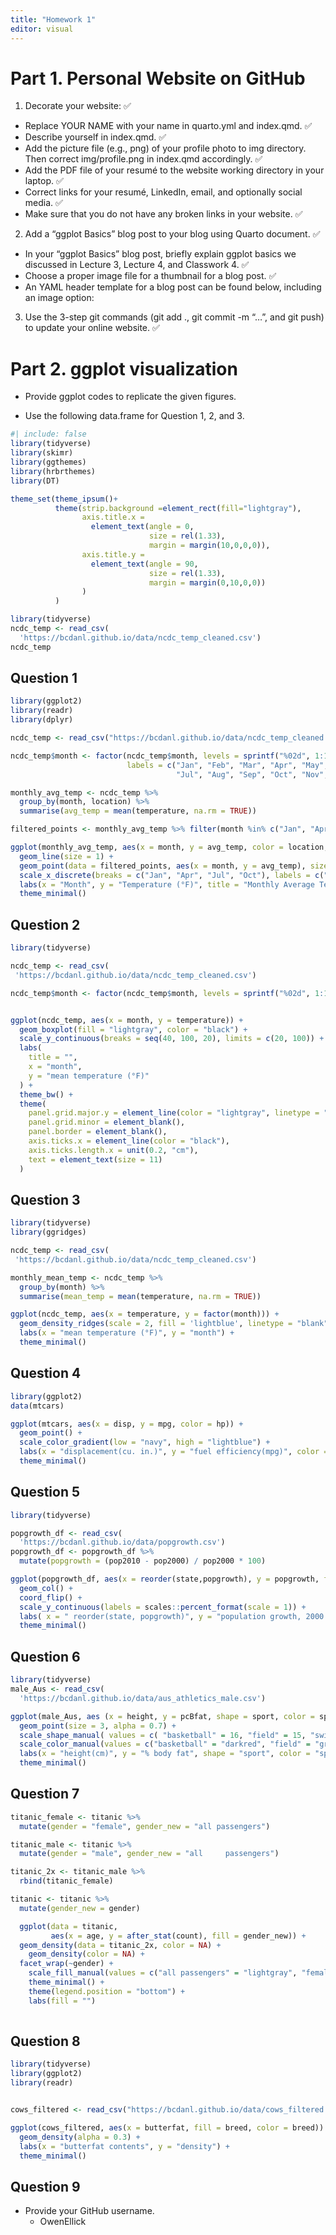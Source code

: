 ```yaml
---
title: "Homework 1"
editor: visual
---
```


# Part 1. Personal Website on GitHub

1.  Decorate your website: ✅

-   Replace YOUR NAME with your name in quarto.yml and index.qmd. ✅
-   Describe yourself in index.qmd. ✅
-   Add the picture file (e.g., png) of your profile photo to img directory. Then correct img/profile.png in index.qmd accordingly. ✅
-   Add the PDF file of your resumé to the website working directory in your laptop. ✅
-   Correct links for your resumé, LinkedIn, email, and optionally social media. ✅
-   Make sure that you do not have any broken links in your website. ✅

2.  Add a “ggplot Basics” blog post to your blog using Quarto document. ✅

-   In your “ggplot Basics” blog post, briefly explain ggplot basics we discussed in Lecture 3, Lecture 4, and Classwork 4. ✅
-   Choose a proper image file for a thumbnail for a blog post. ✅
-   An YAML header template for a blog post can be found below, including an image option:

3.  Use the 3-step git commands (git add ., git commit -m "...", and git push) to update your online website. ✅

# Part 2. ggplot visualization

-   Provide ggplot codes to replicate the given figures.

-   Use the following data.frame for Question 1, 2, and 3.

```r
#| include: false
library(tidyverse)
library(skimr)
library(ggthemes)
library(hrbrthemes)
library(DT)

theme_set(theme_ipsum()+
          theme(strip.background =element_rect(fill="lightgray"),
                axis.title.x = 
                  element_text(angle = 0,
                               size = rel(1.33),
                               margin = margin(10,0,0,0)),
                axis.title.y = 
                  element_text(angle = 90,
                               size = rel(1.33),
                               margin = margin(0,10,0,0))
                )
          )
```


```r
library(tidyverse)
ncdc_temp <- read_csv(
  'https://bcdanl.github.io/data/ncdc_temp_cleaned.csv')
ncdc_temp
```

## Question 1

```r

library(ggplot2)
library(readr)
library(dplyr)

ncdc_temp <- read_csv("https://bcdanl.github.io/data/ncdc_temp_cleaned.csv")

ncdc_temp$month <- factor(ncdc_temp$month, levels = sprintf("%02d", 1:12), 
                          labels = c("Jan", "Feb", "Mar", "Apr", "May", "Jun", 
                                     "Jul", "Aug", "Sep", "Oct", "Nov", "Dec"))

monthly_avg_temp <- ncdc_temp %>%
  group_by(month, location) %>%
  summarise(avg_temp = mean(temperature, na.rm = TRUE))

filtered_points <- monthly_avg_temp %>% filter(month %in% c("Jan", "Apr", "Jul", "Oct"))

ggplot(monthly_avg_temp, aes(x = month, y = avg_temp, color = location, group = location)) +
  geom_line(size = 1) + 
  geom_point(data = filtered_points, aes(x = month, y = avg_temp), size = 0.5, color = "black") + 
  scale_x_discrete(breaks = c("Jan", "Apr", "Jul", "Oct"), labels = c("Jan", "Apr", "Jul", "Oct")) + 
  labs(x = "Month", y = "Temperature (°F)", title = "Monthly Average Temperature by Location") +
  theme_minimal()

```

## Question 2

```r
library(tidyverse)

ncdc_temp <- read_csv(
 'https://bcdanl.github.io/data/ncdc_temp_cleaned.csv')

ncdc_temp$month <- factor(ncdc_temp$month, levels = sprintf("%02d", 1:12))


ggplot(ncdc_temp, aes(x = month, y = temperature)) +  
  geom_boxplot(fill = "lightgray", color = "black") +  
  scale_y_continuous(breaks = seq(40, 100, 20), limits = c(20, 100)) +
  labs(
    title = "",
    x = "month",
    y = "mean temperature (°F)"  
  ) +
  theme_bw() +
  theme(
    panel.grid.major.y = element_line(color = "lightgray", linetype = "dotted"),
    panel.grid.minor = element_blank(),
    panel.border = element_blank(),
    axis.ticks.x = element_line(color = "black"),
    axis.ticks.length.x = unit(0.2, "cm"),
    text = element_text(size = 11)
  )
```

## Question 3

```r
library(tidyverse)
library(ggridges)

ncdc_temp <- read_csv(
 'https://bcdanl.github.io/data/ncdc_temp_cleaned.csv')

monthly_mean_temp <- ncdc_temp %>% 
  group_by(month) %>% 
  summarise(mean_temp = mean(temperature, na.rm = TRUE))

ggplot(ncdc_temp, aes(x = temperature, y = factor(month))) +
  geom_density_ridges(scale = 2, fill = 'lightblue', linetype = "blank") +
  labs(x = "mean temperature (°F)", y = "month") +
  theme_minimal()

```

## Question 4

```r
library(ggplot2)
data(mtcars)

ggplot(mtcars, aes(x = disp, y = mpg, color = hp)) +
  geom_point() +
  scale_color_gradient(low = "navy", high = "lightblue") +
  labs(x = "displacement(cu. in.)", y = "fuel efficiency(mpg)", color = "hp") +
  theme_minimal()
```

## Question 5

```r
library(tidyverse)

popgrowth_df <- read_csv(
  'https://bcdanl.github.io/data/popgrowth.csv')
popgrowth_df <- popgrowth_df %>% 
  mutate(popgrowth = (pop2010 - pop2000) / pop2000 * 100)

ggplot(popgrowth_df, aes(x = reorder(state,popgrowth), y = popgrowth, fill = region)) + 
  geom_col() +
  coord_flip() +
  scale_y_continuous(labels = scales::percent_format(scale = 1)) +
  labs( x = " reorder(state, popgrowth)", y = "population growth, 2000 to 2010", fill = "region") +
  theme_minimal()
```

## Question 6

```r
library(tidyverse)
male_Aus <- read_csv(
  'https://bcdanl.github.io/data/aus_athletics_male.csv')

ggplot(male_Aus, aes (x = height, y = pcBfat, shape = sport, color = sport)) +
  geom_point(size = 3, alpha = 0.7) +
  scale_shape_manual( values = c( "basketball" = 16, "field" = 15, "swimming" = 18, "track" = 17, "water polo" = 25)) +
  scale_color_manual(values = c("basketball" = "darkred", "field" = "grey", "swimming" = "grey", "track" = "grey", "water polo" = "grey")) +
  labs(x = "height(cm)", y = "% body fat", shape = "sport", color = "sport") +
  theme_minimal()
```

## Question 7


```r

titanic_female <- titanic %>% 
  mutate(gender = "female", gender_new = "all passengers")

titanic_male <- titanic %>% 
  mutate(gender = "male", gender_new = "all     passengers")

titanic_2x <- titanic_male %>% 
  rbind(titanic_female)

titanic <- titanic %>% 
  mutate(gender_new = gender)

  ggplot(data = titanic,
         aes(x = age, y = after_stat(count), fill = gender_new)) +
  geom_density(data = titanic_2x, color = NA) +
    geom_density(color = NA) +
  facet_wrap(~gender) +
    scale_fill_manual(values = c("all passengers" = "lightgray", "female" = "darkorange", "male" = "darkblue"), labels = c("all passengers", "females", "males")) +
    theme_minimal() +
    theme(legend.position = "bottom") +
    labs(fill = "")
  
```

## Question 8

```r
library(tidyverse)
library(ggplot2)
library(readr)


cows_filtered <- read_csv("https://bcdanl.github.io/data/cows_filtered.csv")

ggplot(cows_filtered, aes(x = butterfat, fill = breed, color = breed)) +
  geom_density(alpha = 0.3) +
  labs(x = "butterfat contents", y = "density") +
  theme_minimal()


```

## Question 9

-   Provide your GitHub username.
    -   OwenEllick
